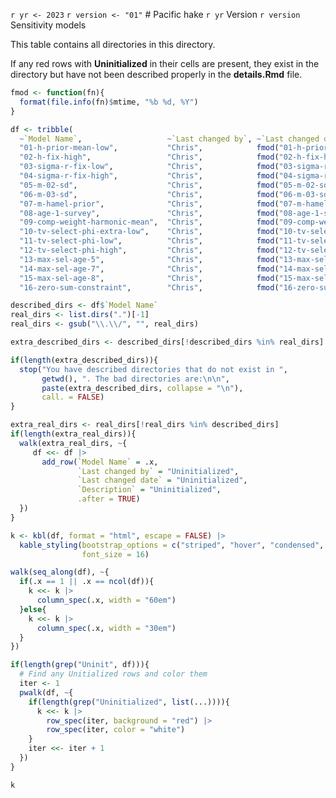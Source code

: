 `r yr <- 2023`
`r version <- "01"`
# Pacific hake `r yr` Version `r version` Sensitivity models

This table contains all directories in this directory.

If any red rows with **Uninitialized** in their cells are present, they exist in the directory but have not been described properly in the **details.Rmd** file.

```r
fmod <- function(fn){
  format(file.info(fn)$mtime, "%b %d, %Y")  
}

df <- tribble(
  ~`Model Name`,                   ~`Last changed by`, ~`Last changed date`,                  ~`Description`, 
  "01-h-prior-mean-low",           "Chris",            fmod("01-h-prior-mean-low"),           "Alternative lower value for the mean of the prior distribution for steepness",
  "02-h-fix-high",                 "Chris",            fmod("02-h-fix-high"),                 "Fix steepness at 1.0",
  "03-sigma-r-fix-low",            "Chris",            fmod("03-sigma-r-fix-low"),            "Fix sigma R at 1.0",
  "04-sigma-r-fix-high",           "Chris",            fmod("04-sigma-r-fix-high"),           "Fix sigma R at 1.6",
  "05-m-02-sd",                    "Chris",            fmod("05-m-02-sd"),                    "Increase prior SD on M to 0.2",
  "06-m-03-sd",                    "Chris",            fmod("06-m-03-sd"),                    "Increase prior SD on M to 0.3",
  "07-m-hamel-prior",              "Chris",            fmod("07-m-hamel-prior"),              "Use maximum age of 25; mean = -1.532; SD = 0.438. Not included in document in 2020 or 2021",
  "08-age-1-survey",               "Chris",            fmod("08-age-1-survey"),               "Full suite of forecasts, catch levels, and retrospectives as this was used to create an appendix which is a full copy of the Executive Summary. Use SE for age-1 index of 0.5 for all points",
  "09-comp-weight-harmonic-mean",  "Chris",            fmod("09-comp-weight-harmonic-mean"),  "Remove Dirichlet - use harmonic mean approach instead to weight comps",
  "10-tv-select-phi-extra-low",    "Chris",            fmod("10-tv-select-phi-extra-low"),    "Reduce variance associated with t.v. selectivity",
  "11-tv-select-phi-low",          "Chris",            fmod("11-tv-select-phi-low"),          "Reduce variance associated with t.v. selectivity",
  "12-tv-select-phi-high",         "Chris",            fmod("12-tv-select-phi-high"),         "Increase variance associated with t.v. selectivity",
  "13-max-sel-age-5",              "Chris",            fmod("13-max-sel-age-5"),              "Maximum age of fishery selectivity is 5 (not 6)",
  "14-max-sel-age-7",              "Chris",            fmod("14-max-sel-age-7"),              "Maximum age of fishery selectivity is 7 (not 6)",
  "15-max-sel-age-8",              "Chris",            fmod("15-max-sel-age-8"),              "Maximum age of fishery selectivity is 8 (not 6)",
  "16-zero-sum-constraint",        "Chris",            fmod("16-zero-sum-constraint"),        "Remove zero-sum constraint for recruitment deviations parameters")

described_dirs <- df$`Model Name`
real_dirs <- list.dirs(".")[-1]
real_dirs <- gsub("\\.\\/", "", real_dirs)

extra_described_dirs <- described_dirs[!described_dirs %in% real_dirs]

if(length(extra_described_dirs)){
  stop("You have described directories that do not exist in ",
       getwd(), ". The bad directories are:\n\n",
       paste(extra_described_dirs, collapse = "\n"),
       call. = FALSE)
}

extra_real_dirs <- real_dirs[!real_dirs %in% described_dirs]
if(length(extra_real_dirs)){
  walk(extra_real_dirs, ~{
     df <<- df |>
       add_row(`Model Name` = .x,
               `Last changed by` = "Uninitialized",
               `Last changed date` = "Uninitialized",
               `Description` = "Uninitialized",
               .after = TRUE)
  })
}

k <- kbl(df, format = "html", escape = FALSE) |> 
  kable_styling(bootstrap_options = c("striped", "hover", "condensed", "responsive"),
                font_size = 16)

walk(seq_along(df), ~{
  if(.x == 1 || .x == ncol(df)){
    k <<- k |> 
      column_spec(.x, width = "60em")
  }else{
    k <<- k |> 
      column_spec(.x, width = "30em")
  }
})

if(length(grep("Uninit", df))){
  # Find any Unitialized rows and color them
  iter <- 1
  pwalk(df, ~{
    if(length(grep("Uninitialized", list(...)))){
      k <<- k |> 
        row_spec(iter, background = "red") |> 
        row_spec(iter, color = "white")
    }
    iter <<- iter + 1
  })  
}

k
```
